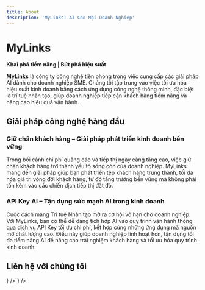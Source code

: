 ```yaml
---
title: About
description: 'MyLinks: AI Cho Mọi Doanh Nghiệp'
---
```



# MyLinks

**Khai phá tiềm năng | Bứt phá hiệu suất**  

**MyLinks** là công ty công nghệ tiên phong trong việc cung cấp các giải pháp AI dành cho doanh nghiệp SME. Chúng tôi tập trung vào việc tối ưu hóa hiệu suất kinh doanh bằng cách ứng dụng công nghệ thông minh, đặc biệt là trí tuệ nhân tạo, giúp doanh nghiệp tiếp cận khách hàng tiềm năng và nâng cao hiệu quả vận hành.

## Giải pháp công nghệ hàng đầu  

### Giữ chân khách hàng – Giải pháp phát triển kinh doanh bền vững  

Trong bối cảnh chi phí quảng cáo và tiếp thị ngày càng tăng cao, việc giữ chân khách hàng trở thành yếu tố sống còn của doanh nghiệp. MyLinks mang đến giải pháp giúp bạn phát triển tệp khách hàng trung thành, tối đa hóa giá trị vòng đời khách hàng, từ đó tăng trưởng bền vững mà không phải tốn kém vào các chiến dịch tiếp thị đắt đỏ.

### API Key AI – Tận dụng sức mạnh AI trong kinh doanh  

Cuộc cách mạng Trí tuệ Nhân tạo mở ra cơ hội vô hạn cho doanh nghiệp. Với MyLinks, bạn có thể dễ dàng tích hợp AI vào quy trình vận hành thông qua dịch vụ API Key tối ưu chi phí, kết hợp cùng những ứng dụng mã nguồn mở chất lượng cao. Điều này giúp doanh nghiệp linh hoạt hơn, tận dụng tối đa tiềm năng AI để nâng cao trải nghiệm khách hàng và tối ưu hóa quy trình kinh doanh.

## Liên hệ với chúng tôi  

<Cards num={3}>
  <Cards.Card title="Phone/Zalo: 0906767828" href="#" />
  <Cards.Card title="giuchankhachhang@gmail.com" href="mailto:giuchankhachhang@gmail.com" icon={<Mail />} />
  <Cards.Card title="contact@mylinks.com.vn" href="mailto:contact@mylinks.com.vn" icon={<Mail />} />
</Cards>
